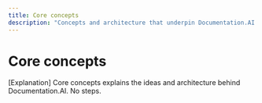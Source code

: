 ```yaml
---
title: Core concepts
description: "Concepts and architecture that underpin Documentation.AI."
---
```


# Core concepts

[Explanation] Core concepts explains the ideas and architecture behind Documentation.AI. No steps.


